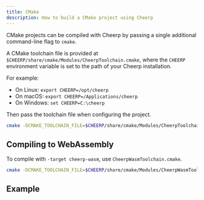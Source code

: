```yaml
---
title: CMake
description: How to build a CMake project using Cheerp
---
```



CMake projects can be compiled with Cheerp by passing a single additional command-line flag to `cmake`.

A CMake toolchain file is provided at `$CHEERP/share/cmake/Modules/CheerpToolchain.cmake`, where the `CHEERP` environment variable is set to the path of your Cheerp installation.

For example:

- On Linux: `export CHEERP=/opt/cheerp`
- On macOS: `export CHEERP=/Applications/cheerp`
- On Windows: `set CHEERP=C:\cheerp`

Then pass the toolchain file when configuring the project.

```bash
cmake -DCMAKE_TOOLCHAIN_FILE=$CHEERP/share/cmake/Modules/CheerpToolchain.cmake .
```

## Compiling to WebAssembly

To compile with `-target cheerp-wasm`, use `CheerpWasmToolchain.cmake`.

```bash
cmake -DCMAKE_TOOLCHAIN_FILE=$CHEERP/share/cmake/Modules/CheerpWasmToolchain.cmake .
```

## Example

<LinkButton
	href="https://github.com/leaningtech/cheerp-meta/tree/master/examples/cmake"
	label="View full example"
	type="primary"
/>
